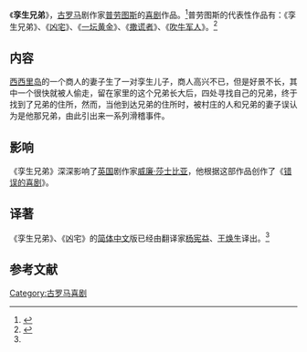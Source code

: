 《'''孪生兄弟'''》，[[古罗马|古罗马]]剧作家[[普劳图斯|普劳图斯]]的[[喜剧|喜剧]]作品。<ref name="panda">{{cite book |author=普劳图斯，杨宪益、王焕生 |title=《凶宅·孪生兄弟》|year=2008-03-01 |publisher=上海人民出版社 |location=上海市 |pages= |isbn=9787208076365}}</ref>普劳图斯的代表性作品有：《孪生兄弟》、《[[凶宅|凶宅]]》、《[[一坛黄金|一坛黄金]]》、《[[撒谎者|撒谎者]]》、《[[吹牛军人|吹牛军人]]》。<ref name="sheep">{{cite book |author=王石波、易漱泉 |title=《简明外国文学教程》|year=1986-02-01 |publisher=湖南师范大学出版社 |location=长沙市 |pages=11 |isbn=}}</ref>

==内容==
[[西西里岛|西西里岛]]的一个商人的妻子生了一对孪生儿子，商人高兴不已，但是好景不长，其中一个很快就被人偷走，留在家里的这个兄弟长大后，四处寻找自己的兄弟，终于找到了兄弟的住所，然而，当他到达兄弟的住所时，被村庄的人和兄弟的妻子误认为是他那兄弟，由此引出来一系列滑稽事件。

==影响==
《孪生兄弟》深深影响了[[英国|英国]]剧作家[[威廉·莎士比亚|威廉·莎士比亚]]，他根据这部作品创作了《[[错误的喜剧|错误的喜剧]]》。

==译著==
《孪生兄弟》、《凶宅》的[[简体中文|简体中文]]版已经由翻译家[[杨宪益|杨宪益]]、[[王煥生|王焕生]]译出。<ref name="panda"/>

==参考文献==
{{reflist}}
{{Authority control}}
{{DEFAULTSORT:Luan孪}}
[[Category:古罗马喜剧|Category:古罗马喜剧]]